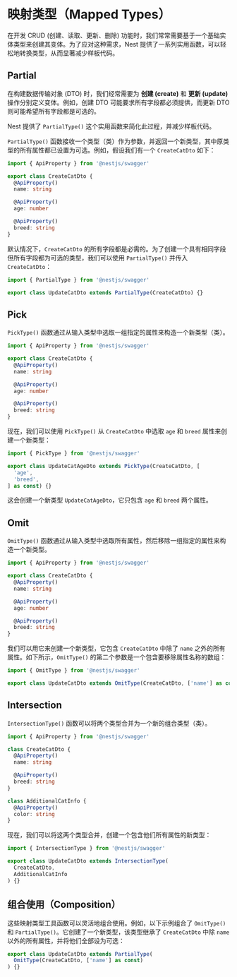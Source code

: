# 映射类型（Mapped Types）

在开发 CRUD (创建、读取、更新、删除) 功能时，我们常常需要基于一个基础实体类型来创建其变体。为了应对这种需求，Nest 提供了一系列实用函数，可以轻松地转换类型，从而显著减少样板代码。

## Partial

在构建数据传输对象 (DTO) 时，我们经常需要为 **创建 (create)** 和 **更新 (update)** 操作分别定义变体。例如，创建 DTO 可能要求所有字段都必须提供，而更新 DTO 则可能希望所有字段都是可选的。

Nest 提供了 `PartialType()` 这个实用函数来简化此过程，并减少样板代码。

`PartialType()` 函数接收一个类型（类）作为参数，并返回一个新类型，其中原类型的所有属性都已设置为可选。例如，假设我们有一个 `CreateCatDto` 如下：

```ts
import { ApiProperty } from '@nestjs/swagger'

export class CreateCatDto {
  @ApiProperty()
  name: string

  @ApiProperty()
  age: number

  @ApiProperty()
  breed: string
}
```

默认情况下，`CreateCatDto` 的所有字段都是必需的。为了创建一个具有相同字段但所有字段都为可选的类型，我们可以使用 `PartialType()` 并传入 `CreateCatDto`：

```ts
import { PartialType } from '@nestjs/swagger'

export class UpdateCatDto extends PartialType(CreateCatDto) {}
```

## Pick

`PickType()` 函数通过从输入类型中选取一组指定的属性来构造一个新类型（类）。

```ts
import { ApiProperty } from '@nestjs/swagger'

export class CreateCatDto {
  @ApiProperty()
  name: string

  @ApiProperty()
  age: number

  @ApiProperty()
  breed: string
}
```

现在，我们可以使用 `PickType()` 从 `CreateCatDto` 中选取 `age` 和 `breed` 属性来创建一个新类型：

```ts
import { PickType } from '@nestjs/swagger'

export class UpdateCatAgeDto extends PickType(CreateCatDto, [
  'age',
  'breed',
] as const) {}
```

这会创建一个新类型 `UpdateCatAgeDto`，它只包含 `age` 和 `breed` 两个属性。

## Omit

`OmitType()` 函数通过从输入类型中选取所有属性，然后移除一组指定的属性来构造一个新类型。

```ts
import { ApiProperty } from '@nestjs/swagger'

export class CreateCatDto {
  @ApiProperty()
  name: string

  @ApiProperty()
  age: number

  @ApiProperty()
  breed: string
}
```

我们可以用它来创建一个新类型，它包含 `CreateCatDto` 中除了 `name` 之外的所有属性。如下所示，`OmitType()` 的第二个参数是一个包含要移除属性名称的数组：

```ts
import { OmitType } from '@nestjs/swagger'

export class UpdateCatDto extends OmitType(CreateCatDto, ['name'] as const) {}
```

## Intersection

`IntersectionType()` 函数可以将两个类型合并为一个新的组合类型（类）。

```ts
import { ApiProperty } from '@nestjs/swagger'

class CreateCatDto {
  @ApiProperty()
  name: string

  @ApiProperty()
  breed: string
}

class AdditionalCatInfo {
  @ApiProperty()
  color: string
}
```

现在，我们可以将这两个类型合并，创建一个包含他们所有属性的新类型：

```ts
import { IntersectionType } from '@nestjs/swagger'

export class UpdateCatDto extends IntersectionType(
  CreateCatDto,
  AdditionalCatInfo
) {}
```

## 组合使用（Composition）

这些映射类型工具函数可以灵活地组合使用。例如，以下示例组合了 `OmitType()` 和 `PartialType()`。它创建了一个新类型，该类型继承了 `CreateCatDto` 中除 `name` 以外的所有属性，并将他们全部设为可选：

```ts
export class UpdateCatDto extends PartialType(
  OmitType(CreateCatDto, ['name'] as const)
) {}
```
